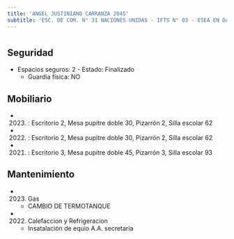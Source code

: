 ```yaml
---
title: 'ANGEL JUSTINIANO CARRANZA 2045'
subtitle: 'ESC. DE COM. N° 31 NACIONES UNIDAS - IFTS N° 03 - ESEA EN DANZA MASTRAZZI CURSO VOCACIONAL DE DANZA Y EXPRESIÓN CORPORAL JUVENIL N° 04'
---
```


#


## Seguridad

*  Espacios seguros: 2 - Estado: Finalizado 
    + Guardia física: NO





## Mobiliario

*  (2023) : Escritorio 2, Mesa pupitre doble 30, Pizarrón 2, Silla escolar 62 

*  (2022) : Escritorio 2, Mesa pupitre doble 30, Pizarrón 2, Silla escolar 62 

*  (2021) : Escritorio 3, Mesa pupitre doble 45, Pizarrón 3, Silla escolar 93 





## Mantenimiento

*  (2023) Gas 
    + CAMBIO DE TERMOTANQUE

*  (2022) Calefaccion y Refrigeracion 
    + Insatalación de equio A.A. secretaria



